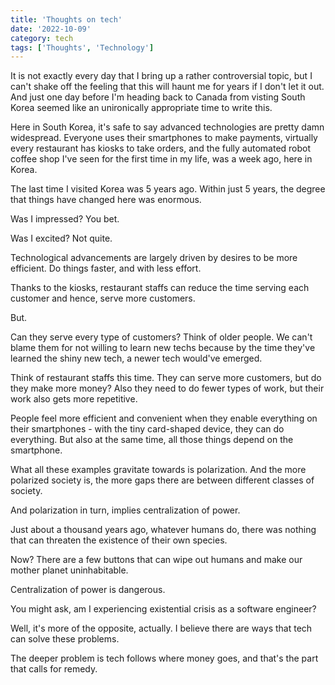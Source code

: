 ```yaml
---
title: 'Thoughts on tech'
date: '2022-10-09'
category: tech
tags: ['Thoughts', 'Technology']
---
```


It is not exactly every day that I bring up a rather controversial topic, but I can't shake off the feeling that this will haunt me for years if I don't let it out.
And just one day before I'm heading back to Canada from visting South Korea seemed like an unironically appropriate time to write this.

Here in South Korea, it's safe to say advanced technologies are pretty damn widespread. Everyone uses their smartphones to make payments, virtually every restaurant has kiosks to take orders, and the fully automated robot coffee shop I've seen for the first time in my life, was a week ago, here in Korea.

The last time I visited Korea was 5 years ago. Within just 5 years, the degree that things have changed here was enormous.

Was I impressed? You bet.

Was I excited? Not quite.

Technological advancements are largely driven by desires to be more efficient. Do things faster, and with less effort.

Thanks to the kiosks, restaurant staffs can reduce the time serving each customer and hence, serve more customers.

But.

Can they serve every type of customers? Think of older people. We can't blame them for not willing to learn new techs because by the time they've learned the shiny new tech, a newer tech would've emerged.

Think of restaurant staffs this time. They can serve more customers, but do they make more money? Also they need to do fewer types of work, but their work also gets more repetitive.

People feel more efficient and convenient when they enable everything on their smartphones - with the tiny card-shaped device, they can do everything. But also at the same time, all those things depend on the smartphone.

What all these examples gravitate towards is polarization. And the more polarized society is, the more gaps there are between different classes of society.

And polarization in turn, implies centralization of power.

Just about a thousand years ago, whatever humans do, there was nothing that can threaten the existence of their own species.

Now? There are a few buttons that can wipe out humans and make our mother planet uninhabitable.

Centralization of power is dangerous.

You might ask, am I experiencing existential crisis as a software engineer?

Well, it's more of the opposite, actually. I believe there are ways that tech can solve these problems.

The deeper problem is tech follows where money goes, and that's the part that calls for remedy.